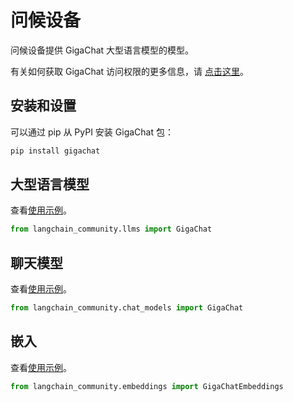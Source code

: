 # 问候设备

问候设备提供 GigaChat 大型语言模型的模型。

有关如何获取 GigaChat 访问权限的更多信息，请 [点击这里](https://developers.sber.ru/docs/ru/gigachat/api/integration)。

## 安装和设置

可以通过 pip 从 PyPI 安装 GigaChat 包：

```bash
pip install gigachat
```

## 大型语言模型

查看[使用示例](/docs/integrations/llms/gigachat)。

```python
from langchain_community.llms import GigaChat
```

## 聊天模型

查看[使用示例](/docs/integrations/chat/gigachat)。

```python
from langchain_community.chat_models import GigaChat
```

## 嵌入

查看[使用示例](/docs/integrations/text_embedding/gigachat)。

```python
from langchain_community.embeddings import GigaChatEmbeddings
```